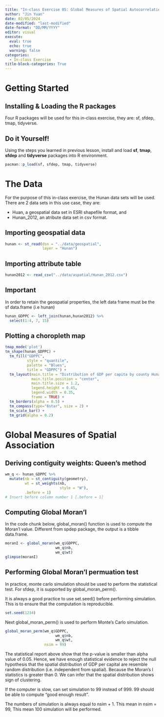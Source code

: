 ```yaml
---
title: "In-class Exercise 05: Global Measures of Spatial Autocorrelation"
author: "Jin Yuan"
date: 02/05/2024
date-modified: "last-modified"
date-format: "DD/MM/YYYY"
editor: visual
execute: 
  eval: true
  echo: true
  warning: false
categories:
  - In-class Exercise
title-block-categories: True
---
```

# Getting Started
## Installing & Loading the R packages
Four R packages will be used for this in-class exercise, they are: sf, sfdep, tmap, tidyverse.

::: callout-note
# Do it Yourself!
Using the steps you learned in previous lesson, install and load **sf**, **tmap**, **sfdep** and **tidyverse** packages into R environment.
:::

```r
pacman::p_load(sf, sfdep, tmap, tidyverse)
```

# The Data
For the purpose of this in-class exercise, the Hunan data sets will be used. There are 2 data sets in this use case, they are:

* Huan, a geospatial data set in ESRI shapefile format, and
* Hunan_2012, an atribute data set in csv format.

## Importing geospatial data
```r
hunan <- st_read(dsn = "../data/geospatial", 
                 layer = "Hunan")
```

## Importing attribute table
```r
hunan2012 <- read_csv("../data/aspatial/Hunan_2012.csv")
```

::: callout-note
# Important
In order to retain the geospatial properties, the left data frame must be the sf data.frame (i.e hunan)
:::

```r
hunan_GDPPC <- left_join(hunan,hunan2012) %>%
  select(1:4, 7, 15)
```

## Plotting a choropleth map
```r
tmap_mode('plot')
tm_shape(hunan_GDPPC) +
  tm_fill("GDPPC",
          style = "quantile",
          palette = "Blues",
          title = "GDPPC") +
  tm_layout(main.title = "Distribution of GDP per capita by county Hunan Province",
            main.title.position = "center",
            main.title.size = 1.2,
            legend.height = 0.45,
            legend.width = 0.35,
            frame = TRUE) +
  tm_borders(alpha = 0.5) +
  tm_compass(type="8star", size = 2) +
  tm_scale_bar() +
  tm_grid(alpha = 0.2)
```

# Global Measures of Spatial Association
## Deriving contiguity weights: Queen's method

```r
wm_q <- hunan_GDPPC %>%
  mutate(nb = st_contiguity(geometry),
         wt = st_weights(nb,
                         style = "W"),
         .before = 1)
# Insert before column number 1 [.before = 1]
```

## Computing Global Moran'I
In the code chunk below, global_moran() function is used to compute the Moran'I value. Different from spdep package, the output is a tibble data.frame.
```r
moranI <- global_moran(wm_q$GDPPC,
                       wm_q$nb,
                       wm_q$wt)
glimpse(moranI)
```


## Performing Global Moran'I permuation test
In practice, monte carlo simulation should be used to perform the statistical test. For sfdep, it is supported by global_moran_perm().

It is always a good practice to use set.seed() before performing simulation. This is to ensure that the computation is reproducible.
```r
set.seed(1234)
```
Next global_moran_perm() is used to perform Monte's Carlo simulation.
```r
global_moran_perm(wm_q$GDPPC,
                       wm_q$nb,
                       wm_q$wt,
                  nsim = 99)
```
The statistical report above show that the p-value is smaller than alpha value of 0.05. Hence, we have enough statistical evidence to reject the null hypothesis that the spatial distribution of GDP per capital are resemble random distribution (i.e. independent from spatial). Because the Moran's I statistics is greater than 0. We can infer that the spatial distribution shows sign of clustering.

::: callout-note
If the computer is slow, can set simulation to 99 instead of 999. 99 should be able to compute "good enough result".

The numbers of simulation is always equal to nsim + 1. This mean in nsim = 99, This mean 100 simulation will be performed.
:::

